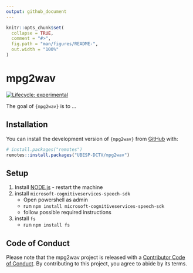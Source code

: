 ---
output: github_document
---

<!-- README.md is generated from README.Rmd. Please edit that file -->

```{r, include = FALSE}
knitr::opts_chunk$set(
  collapse = TRUE,
  comment = "#>",
  fig.path = "man/figures/README-",
  out.width = "100%"
)
```

# mpg2wav

<!-- badges: start -->
[![Lifecycle: experimental](https://img.shields.io/badge/lifecycle-experimental-orange.svg)](https://lifecycle.r-lib.org/articles/stages.html#experimental)
<!-- badges: end -->

The goal of `{mpg2wav}` is to ...

## Installation

You can install the development version of `{mpg2wav}` from [GitHub](https://github.com) with:

``` r
# install.packages("remotes")
remotes::install.packages("UBESP-DCTV/mpg2wav")
```

## Setup

1. Install [NODE.js](https://nodejs.org/en/download/) - restart the machine
2. install `microsoft-cognitiveservices-speech-sdk`
   - Open powershell as admin
   - run `npm install microsoft-cognitiveservices-speech-sdk`
   - follow possible required instructions
3. install `fs`
   - run `npm install fs`
   
   
## Code of Conduct

Please note that the mpg2wav project is released with a [Contributor Code of Conduct](https://contributor-covenant.org/version/2/0/CODE_OF_CONDUCT.html). By contributing to this project, you agree to abide by its terms.
